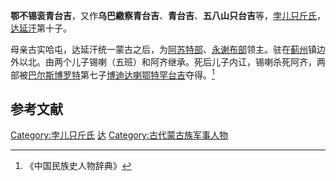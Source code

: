 '''鄂不锡衮青台吉'''，又作'''乌巴繖察青台吉'''、'''青台吉'''、'''五八山只台吉'''等，[[孛儿只斤氏|孛儿只斤氏]]，[[达延汗|达延汗]]第十子。

母亲古实哈屯，达延汗统一蒙古之后，为[[阿苏特部|阿苏特部]]、[[永谢布部|永谢布部]]领主。驻在[[蓟州|蓟州]]镇边外以北。由两个儿子锡喇（五班）和阿齐继承。死后儿子内讧，锡喇杀死阿齐，两部被[[巴尔斯博罗特|巴尔斯博罗特]]第七子[[博迪达喇鄂特罕台吉|博迪达喇鄂特罕台吉]]夺得。<ref>《中国民族史人物辞典》</ref>

== 参考文献 ==
{{reflist}}

[[Category:孛儿只斤氏|Category:孛儿只斤氏]]
[[Category:蒙古君主儿子|达]]
[[Category:古代蒙古族军事人物|Category:古代蒙古族军事人物]]